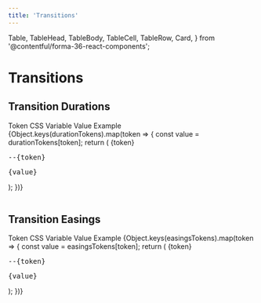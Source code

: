 ```yaml
---
title: 'Transitions'
---
```



  Table,
  TableHead,
  TableBody,
  TableCell,
  TableRow,
  Card,
} from '@contentful/forma-36-react-components';

# Transitions

## Transition Durations

<Table className="f36-margin-bottom--l">
  <TableHead>
    <TableRow>
      <TableCell>Token</TableCell>
      <TableCell>CSS Variable</TableCell>
      <TableCell>Value</TableCell>
      <TableCell>Example</TableCell>
    </TableRow>
  </TableHead>
  <TableBody>
    {Object.keys(durationTokens).map(token => {
      const value = durationTokens[token];
      return (
        <TableRow key={token}>
          <TableCell>{token}</TableCell>
          <TableCell>
            <pre>--{token}</pre>
          </TableCell>
          <TableCell>
            <pre>{value}</pre>
          </TableCell>
          <TableCell>
            <Slider>
              <SliderKnob style={{ transition: `ease ${value}` }} />
            </Slider>
          </TableCell>
        </TableRow>
      );
    })}
  </TableBody>
</Table>

## Transition Easings

<Table style={{ width: '100%' }}>
  <TableHead>
    <TableRow>
      <TableCell>Token</TableCell>
      <TableCell>CSS Variable</TableCell>
      <TableCell>Value</TableCell>
      <TableCell style={{ width: '100px' }}>Example</TableCell>
    </TableRow>
  </TableHead>
  <TableBody>
    {Object.keys(easingsTokens).map(token => {
      const value = easingsTokens[token];
      return (
        <TableRow key={token}>
          <TableCell>{token}</TableCell>
          <TableCell>
            <pre>--{token}</pre>
          </TableCell>
          <TableCell>
            <pre>{value}</pre>
          </TableCell>
          <TableCell>
            <Slider>
              <SliderKnob style={{ transition: `${value} 0.5s` }} />
            </Slider>
          </TableCell>
        </TableRow>
      );
    })}
  </TableBody>
</Table>

